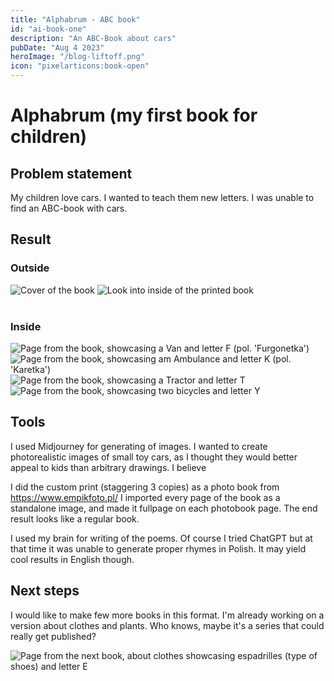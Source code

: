 ```yaml
---
title: "Alphabrum - ABC book"
id: "ai-book-one"
description: "An ABC-Book about cars"
pubDate: "Aug 4 2023"
heroImage: "/blog-liftoff.png"
icon: "pixelarticons:book-open"
---
```




<h1>Alphabrum (my first book for children)</h1>

## Problem statement

My children love cars. I wanted to teach them new letters. I was unable to find an ABC-book with cars.

## Result

### Outside
<div class="flex flex-col md:flex-row justify-center items-center ml-1 mb-1 gap-1">
    <Image src={Cover} alt="Cover of the book" width={300} class="border-4 border-black" />
    <Image src={Inside} alt="Look into inside of the printed book" width={300} class="border-4 border-black" />
</div>
<br/>


### Inside

<div class="flex flex-col md:flex-row justify-between items-center ml-1 mb-1 gap-1">
    <Image src={letterFImage} alt="Page from the book, showcasing a Van and letter F (pol. 'Furgonetka')" width={300} class="border-4 border-black" />
    <Image src={letterKImage} alt="Page from the book, showcasing am Ambulance and letter K (pol. 'Karetka')" width={300} class="border-4 border-black" />
    <Image src={letterTImage} alt="Page from the book, showcasing a Tractor and letter T" width={300} class="border-4 border-black" />
    <Image src={letterYImage} alt="Page from the book, showcasing two bicycles and letter Y" width={300} class="border-4 border-black" />
</div>

## Tools

I used Midjourney for generating of images. I wanted to create photorealistic images of small toy cars,
as I thought they would better appeal to kids than arbitrary drawings. I believe

I did the custom print (staggering 3 copies) as a photo book from https://www.empikfoto.pl/ I imported
every page of the book as a standalone image, and made it fullpage on each photobook page. The end result
looks like a regular book.

I used my brain for writing of the poems. Of course I tried ChatGPT but at that time it was unable to generate
proper rhymes in Polish. It may yield cool results in English though.

## Next steps

I would like to make few more books in this format. I'm already working on a version about clothes and plants.
Who knows, maybe it's a series that could really get published?


<div class="flex flex-col md:flex-row justify-between items-center ml-1 mb-1 gap-1">
    <Image src={letterEImage} alt="Page from the next book, about clothes showcasing espadrilles (type of shoes) and letter E" width={300} class="border-4 border-black" />
</div>
